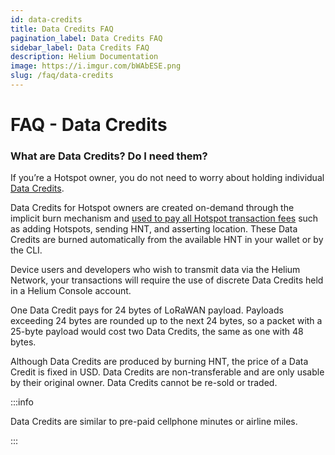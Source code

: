 ```yaml
---
id: data-credits
title: Data Credits FAQ
pagination_label: Data Credits FAQ
sidebar_label: Data Credits FAQ
description: Helium Documentation
image: https://i.imgur.com/bWAbESE.png
slug: /faq/data-credits
---
```


# FAQ - Data Credits

### What are Data Credits? Do I need them?

If you’re a Hotspot owner, you do not need to worry about holding individual
[Data Credits](/helium-tokens/hnt#data-credits-and-burn-and-mint-economics).

Data Credits for Hotspot owners are created on-demand through the implicit burn mechanism and
[used to pay all Hotspot transaction fees](/blockchain/transaction-fees/#transaction-fees) such as
adding Hotspots, sending HNT, and asserting location. These Data Credits are burned automatically
from the available HNT in your wallet or by the CLI.

Device users and developers who wish to transmit data via the Helium Network, your transactions will
require the use of discrete Data Credits held in a Helium Console account.

One Data Credit pays for 24 bytes of LoRaWAN payload. Payloads exceeding 24 bytes are rounded up to
the next 24 bytes, so a packet with a 25-byte payload would cost two Data Credits, the same as one
with 48 bytes.

Although Data Credits are produced by burning HNT, the price of a Data Credit is fixed in USD. Data
Credits are non-transferable and are only usable by their original owner. Data Credits cannot be
re-sold or traded.

:::info

Data Credits are similar to pre-paid cellphone minutes or airline miles.

:::

